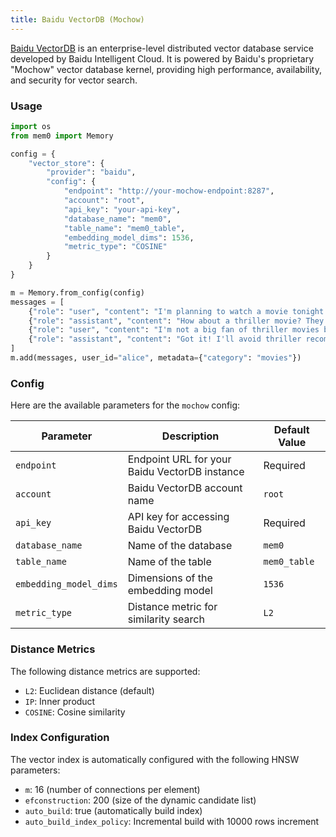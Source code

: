 ```yaml
---
title: Baidu VectorDB (Mochow)
---
```


[Baidu VectorDB](https://cloud.baidu.com/doc/VDB/index.html) is an enterprise-level distributed vector database service developed by Baidu Intelligent Cloud. It is powered by Baidu's proprietary "Mochow" vector database kernel, providing high performance, availability, and security for vector search.

### Usage

```python
import os
from mem0 import Memory

config = {
    "vector_store": {
        "provider": "baidu",
        "config": {
            "endpoint": "http://your-mochow-endpoint:8287",
            "account": "root",
            "api_key": "your-api-key",
            "database_name": "mem0",
            "table_name": "mem0_table",
            "embedding_model_dims": 1536,
            "metric_type": "COSINE"
        }
    }
}

m = Memory.from_config(config)
messages = [
    {"role": "user", "content": "I'm planning to watch a movie tonight. Any recommendations?"},
    {"role": "assistant", "content": "How about a thriller movie? They can be quite engaging."},
    {"role": "user", "content": "I'm not a big fan of thriller movies but I love sci-fi movies."},
    {"role": "assistant", "content": "Got it! I'll avoid thriller recommendations and suggest sci-fi movies in the future."}
]
m.add(messages, user_id="alice", metadata={"category": "movies"})
```

### Config

Here are the available parameters for the `mochow` config:

| Parameter | Description | Default Value |
| --- | --- | --- |
| `endpoint` | Endpoint URL for your Baidu VectorDB instance | Required |
| `account` | Baidu VectorDB account name | `root` |
| `api_key` | API key for accessing Baidu VectorDB | Required |
| `database_name` | Name of the database | `mem0` |
| `table_name` | Name of the table | `mem0_table` |
| `embedding_model_dims` | Dimensions of the embedding model | `1536` |
| `metric_type` | Distance metric for similarity search | `L2` |

### Distance Metrics

The following distance metrics are supported:

- `L2`: Euclidean distance (default)
- `IP`: Inner product
- `COSINE`: Cosine similarity

### Index Configuration

The vector index is automatically configured with the following HNSW parameters:

- `m`: 16 (number of connections per element)
- `efconstruction`: 200 (size of the dynamic candidate list)
- `auto_build`: true (automatically build index)
- `auto_build_index_policy`: Incremental build with 10000 rows increment
